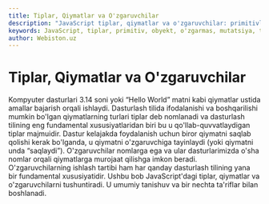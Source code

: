 ```yaml
---
title: Tiplar, Qiymatlar va O'zgaruvchilar
description: "JavaScript tiplar, qiymatlar va o'zgaruvchilar: primitivlar va obyektlar, o'zgarmaslik/mutatsiya, tip konversiyalari hamda let/const/var bilan e'lon qilishga kirish."
keywords: JavaScript, tiplar, primitiv, obyekt, o'zgarmas, mutatsiya, tip konversiyasi, let, const, var, o'zgaruvchi, qiymat
author: Webiston.uz
---
```


# Tiplar, Qiymatlar va O'zgaruvchilar

Kompyuter dasturlari 3.14 soni yoki “Hello World” matni kabi qiymatlar ustida amallar bajarish orqali ishlaydi. Dasturlash tilida ifodalanishi va boshqarilishi mumkin bo'lgan qiymatlarning turlari tiplar deb nomlanadi va dasturlash tilining eng fundamental xususiyatlaridan biri bu u qo'llab-quvvatlaydigan tiplar majmuidir. Dastur kelajakda foydalanish uchun biror qiymatni saqlab qolishi kerak bo'lganda, u qiymatni o'zgaruvchiga tayinlaydi (yoki qiymatni unda “saqlaydi”). O'zgaruvchilar nomlarga ega va ular dasturlarimizda o'sha nomlar orqali qiymatlarga murojaat qilishga imkon beradi. O'zgaruvchilarning ishlash tartibi ham har qanday dasturlash tilining yana bir fundamental xususiyatidir. Ushbu bob JavaScript'dagi tiplar, qiymatlar va o'zgaruvchilarni tushuntiradi. U umumiy tanishuv va bir nechta ta'riflar bilan boshlanadi.
